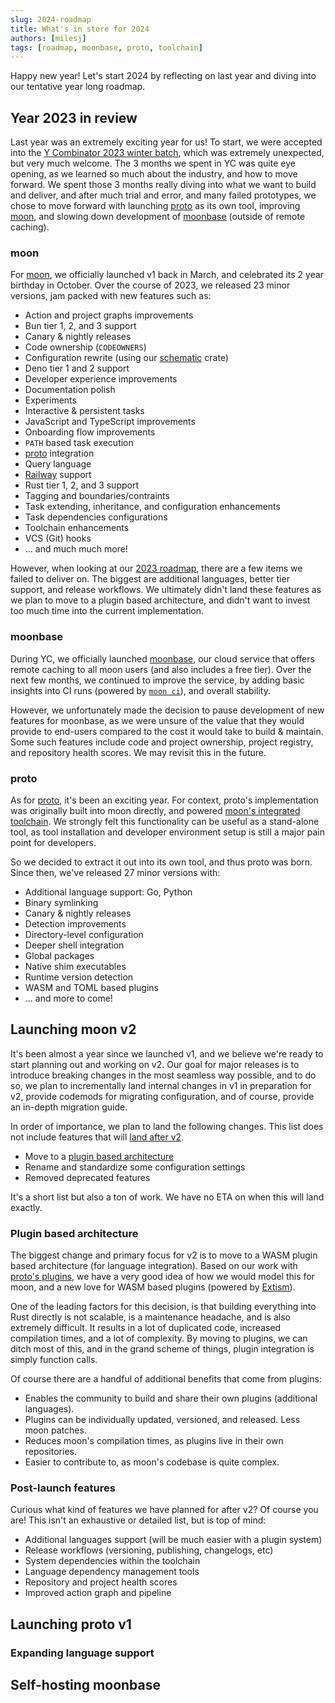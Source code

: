 ```yaml
---
slug: 2024-roadmap
title: What's in store for 2024
authors: [milesj]
tags: [roadmap, moonbase, proto, toolchain]
---
```


Happy new year! Let's start 2024 by reflecting on last year and diving into our tentative year long
roadmap.

<!--truncate-->

## Year 2023 in review

Last year was an extremely exciting year for us! To start, we were accepted into the
[Y Combinator 2023 winter batch](https://www.ycombinator.com/companies/moonrepo), which was
extremely unexpected, but very much welcome. The 3 months we spent in YC was quite eye opening, as
we learned so much about the industry, and how to move forward. We spent those 3 months really
diving into what we want to build and deliver, and after much trial and error, and many failed
prototypes, we chose to move forward with launching [proto][proto] as its own tool, improving
[moon][moon], and slowing down development of [moonbase][moonbase] (outside of remote caching).

### moon

For [moon][moon], we officially launched v1 back in March, and celebrated its 2 year birthday in
October. Over the course of 2023, we released 23 minor versions, jam packed with new features such
as:

- Action and project graphs improvements
- Bun tier 1, 2, and 3 support
- Canary & nightly releases
- Code ownership (`CODEOWNERS`)
- Configuration rewrite (using our [schematic](https://github.com/moonrepo/schematic) crate)
- Deno tier 1 and 2 support
- Developer experience improvements
- Documentation polish
- Experiments
- Interactive & persistent tasks
- JavaScript and TypeScript improvements
- Onboarding flow improvements
- `PATH` based task execution
- [proto][proto] integration
- Query language
- [Railway](https://railway.app/) support
- Rust tier 1, 2, and 3 support
- Tagging and boundaries/contraints
- Task extending, inheritance, and configuration enhancements
- Task dependencies configurations
- Toolchain enhancements
- VCS (Git) hooks
- ... and much much more!

However, when looking at our [2023 roadmap](./2023-roadmap), there are a few items we failed to
deliver on. The biggest are additional languages, better tier support, and release workflows. We
ultimately didn't land these features as we plan to move to a plugin based architecture, and didn't
want to invest too much time into the current implementation.

### moonbase

During YC, we officially launched [moonbase][moonbase], our cloud service that offers remote caching
to all moon users (and also includes a free tier). Over the next few months, we continued to improve
the service, by adding basic insights into CI runs (powered by [`moon ci`](/docs/commands/ci)), and
overall stability.

However, we unfortunately made the decision to pause development of new features for moonbase, as we
were unsure of the value that they would provide to end-users compared to the cost it would take to
build & maintain. Some such features include code and project ownership, project registry, and
repository health scores. We may revisit this in the future.

### proto

As for [proto][proto], it's been an exciting year. For context, proto's implementation was
originally built into moon directly, and powered
[moon's integrated toolchain](/docs/concepts/toolchain). We strongly felt this functionality can be
useful as a stand-alone tool, as tool installation and developer environment setup is still a major
pain point for developers.

So we decided to extract it out into its own tool, and thus proto was born. Since then, we've
released 27 minor versions with:

- Additional language support: Go, Python
- Binary symlinking
- Canary & nightly releases
- Detection improvements
- Directory-level configuration
- Deeper shell integration
- Global packages
- Native shim executables
- Runtime version detection
- WASM and TOML based plugins
- ... and more to come!

## Launching moon v2

It's been almost a year since we launched v1, and we believe we're ready to start planning out and
working on v2. Our goal for major releases is to introduce breaking changes in the most seamless way
possible, and to do so, we plan to incrementally land internal changes in v1 in preparation for v2,
provide codemods for migrating configuration, and of course, provide an in-depth migration guide.

In order of importance, we plan to land the following changes. This list does not include features
that will [land after v2](#post-launch-features).

- Move to a [plugin based architecture](#plugin-based-architecture)
- Rename and standardize some configuration settings
- Removed deprecated features

It's a short list but also a ton of work. We have no ETA on when this will land exactly.

### Plugin based architecture

The biggest change and primary focus for v2 is to move to a WASM plugin based architecture (for
language integration). Based on our work with [proto's plugins](/docs/proto/plugins), we have a very
good idea of how we would model this for moon, and a new love for WASM based plugins (powered by
[Extism](https://extism.org/)).

One of the leading factors for this decision, is that building everything into Rust directly is not
scalable, is a maintenance headache, and is also extremely difficult. It results in a lot of
duplicated code, increased compilation times, and a lot of complexity. By moving to plugins, we can
ditch most of this, and in the grand scheme of things, plugin integration is simply function calls.

Of course there are a handful of additional benefits that come from plugins:

- Enables the community to build and share their own plugins (additional languages).
- Plugins can be individually updated, versioned, and released. Less moon patches.
- Reduces moon's compilation times, as plugins live in their own repositories.
- Easier to contribute to, as moon's codebase is quite complex.

### Post-launch features

Curious what kind of features we have planned for after v2? Of course you are! This isn't an
exhaustive or detailed list, but is top of mind:

- Additional languages support (will be much easier with a plugin system)
- Release workflows (versioning, publishing, changelogs, etc)
- System dependencies within the toolchain
- Language dependency management tools
- Repository and project health scores
- Improved action graph and pipeline

## Launching proto v1

### Expanding language support

## Self-hosting moonbase

[moon]: /moon
[moonbase]: /moonbase
[proto]: /proto
